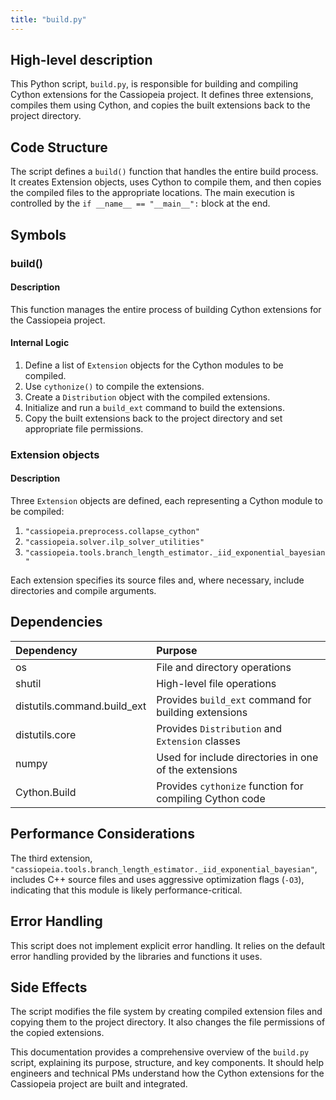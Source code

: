 ```yaml
---
title: "build.py"
---
```


## High-level description
This Python script, `build.py`, is responsible for building and compiling Cython extensions for the Cassiopeia project. It defines three extensions, compiles them using Cython, and copies the built extensions back to the project directory.

## Code Structure
The script defines a `build()` function that handles the entire build process. It creates Extension objects, uses Cython to compile them, and then copies the compiled files to the appropriate locations. The main execution is controlled by the `if __name__ == "__main__":` block at the end.

## Symbols

### build()
#### Description
This function manages the entire process of building Cython extensions for the Cassiopeia project.

#### Internal Logic
1. Define a list of `Extension` objects for the Cython modules to be compiled.
2. Use `cythonize()` to compile the extensions.
3. Create a `Distribution` object with the compiled extensions.
4. Initialize and run a `build_ext` command to build the extensions.
5. Copy the built extensions back to the project directory and set appropriate file permissions.

### Extension objects
#### Description
Three `Extension` objects are defined, each representing a Cython module to be compiled:

1. `"cassiopeia.preprocess.collapse_cython"`
2. `"cassiopeia.solver.ilp_solver_utilities"`
3. `"cassiopeia.tools.branch_length_estimator._iid_exponential_bayesian"`

Each extension specifies its source files and, where necessary, include directories and compile arguments.

## Dependencies
| Dependency | Purpose |
|:-----------|:--------|
| os | File and directory operations |
| shutil | High-level file operations |
| distutils.command.build_ext | Provides `build_ext` command for building extensions |
| distutils.core | Provides `Distribution` and `Extension` classes |
| numpy | Used for include directories in one of the extensions |
| Cython.Build | Provides `cythonize` function for compiling Cython code |

## Performance Considerations
The third extension, `"cassiopeia.tools.branch_length_estimator._iid_exponential_bayesian"`, includes C++ source files and uses aggressive optimization flags (`-O3`), indicating that this module is likely performance-critical.

## Error Handling
This script does not implement explicit error handling. It relies on the default error handling provided by the libraries and functions it uses.

## Side Effects
The script modifies the file system by creating compiled extension files and copying them to the project directory. It also changes the file permissions of the copied extensions.

This documentation provides a comprehensive overview of the `build.py` script, explaining its purpose, structure, and key components. It should help engineers and technical PMs understand how the Cython extensions for the Cassiopeia project are built and integrated.